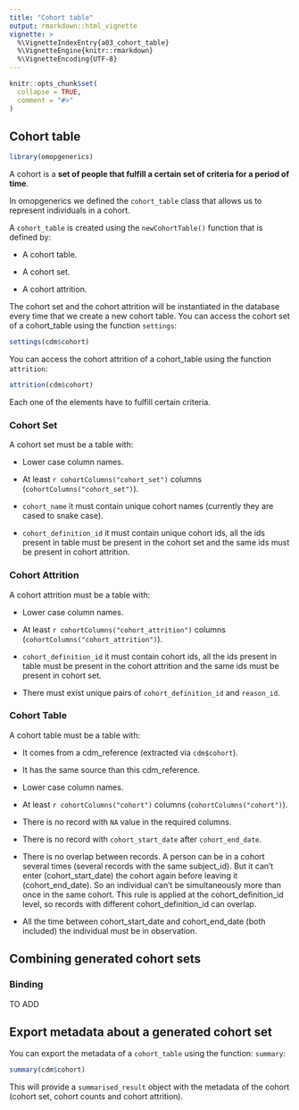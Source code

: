 ```yaml
---
title: "Cohort table"
output: rmarkdown::html_vignette
vignette: >
  %\VignetteIndexEntry{a03_cohort_table}
  %\VignetteEngine{knitr::rmarkdown}
  %\VignetteEncoding{UTF-8}
---
```


```r
knitr::opts_chunk$set(
  collapse = TRUE,
  comment = "#>"
)
```

## Cohort table

```r
library(omopgenerics)
```

A cohort is a **set of people that fulfill a certain set of criteria for a period of time**.

In omopgenerics we defined the `cohort_table` class that allows us to represent individuals in a cohort.

A `cohort_table` is created using the `newCohortTable()` function that is defined by:

- A cohort table.

- A cohort set.

- A cohort attrition.

The cohort set and the cohort attrition will be instantiated in the database every time that we create a new cohort table. You can access the cohort set of a cohort_table using the function `settings`:
```r
settings(cdm$cohort)
```

You can access the cohort attrition of a cohort_table using the function `attrition`:
```r
attrition(cdm$cohort)
```

Each one of the elements have to fulfill certain criteria.

### Cohort Set

A cohort set must be a table with:

- Lower case column names.

- At least `r cohortColumns("cohort_set")` columns (`cohortColumns("cohort_set")`).

- `cohort_name` it must contain unique cohort names (currently they are cased to snake case).

- `cohort_definition_id` it must contain unique cohort ids, all the ids present in table must be present in the cohort set and the same ids must be present in cohort attrition.

### Cohort Attrition

A cohort attrition must be a table with:

- Lower case column names.

- At least `r cohortColumns("cohort_attrition")` columns (`cohortColumns("cohort_attrition")`).

- `cohort_definition_id` it must contain cohort ids, all the ids present in table must be present in the cohort attrition and the same ids must be present in cohort set.

- There must exist unique pairs of `cohort_definition_id` and `reason_id`.

### Cohort Table

A cohort table must be a table with:

- It comes from a cdm_reference (extracted via `cdm$cohort`).

- It has the same source than this cdm_reference.

- Lower case column names.

- At least `r cohortColumns("cohort")` columns (`cohortColumns("cohort")`).

- There is no record with `NA` value in the required columns.

- There is no record with `cohort_start_date` after `cohort_end_date`.

- There is no overlap between records. A person can be in a cohort several times (several records with the same subject_id). But it can't enter (cohort_start_date) the cohort again before leaving it (cohort_end_date). So an individual can't be simultaneously more than once in the same cohort. This rule is applied at the cohort_definition_id level, so records with different cohort_definition_id can overlap.

- All the time between cohort_start_date and cohort_end_date (both included) the individual must be in observation.

## Combining generated cohort sets
### Binding
TO ADD

## Export metadata about a generated cohort set

You can export the metadata of a `cohort_table` using the function: `summary`:
```r
summary(cdm$cohort)
```

This will provide a `summarised_result` object with the metadata of the cohort (cohort set, cohort counts and cohort attrition).
